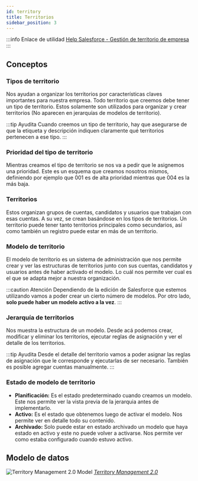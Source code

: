```yaml
---
id: territory
title: Territorios
sidebar_position: 3
---
```


:::info Enlace de utilidad
[Help Salesforce - Gestión de territorio de empresa](https://help.salesforce.com/s/articleView?id=sf.tm2_intro.htm&type=5)
:::

## Conceptos
### Tipos de territorio
Nos ayudan a organizar los territorios por características claves importantes para nuestra empresa. Todo territorio que creemos
debe tener un tipo de territorio. Estos solamente son utilizados para organizar y crear territorios (No aparecen en jerarquías de modelos de territorio).

:::tip Ayudita
Cuando creemos un tipo de territorio, hay que asegurarse de que la etiqueta y descripción indiquen claramente qué territorios pertenecen a ese tipo.
:::

### Prioridad del tipo de territorio
Mientras creamos el tipo de territorio se nos va a pedir que le asignemos una prioridad. Este es un esquema que creamos nosotros mismos, definiendo por ejemplo
que 001 es de alta prioridad mientras que 004 es la más baja.

### Territorios
Estos organizan grupos de cuentas, candidatos y usuarios que trabajan con esas cuentas. A su vez, se crean basándose en los tipos de territorios.
Un territorio puede tener tanto territorios principales como secundarios, así como también un registro puede estar en más de un territorio.

### Modelo de territorio
El modelo de territorio es un sistema de administración que nos permite crear y ver las estructuras de territorios junto con sus cuentas, candidatos y usuarios antes de haber activado el modelo.
Lo cuál nos permite ver cual es el que se adapta mejor a nuestra organización.

:::caution Atención
Dependiendo de la edición de Salesforce que estemos utilizando vamos a poder crear un cierto número de modelos.
Por otro lado, **solo puede haber un modelo activo a la vez**. 
:::

### Jerarquía de territorios
Nos muestra la estructura de un modelo. Desde acá podemos crear, modificar y eliminar los territorios, ejecutar reglas de asignación y ver el detalle de los territorios.

:::tip Ayudita
Desde el detalle del territorio vamos a poder asignar las reglas de asignación que le corresponde y ejecutarlas de ser necesario. También es posible agregar cuentas manualmente. 
:::

### Estado de modelo de territorio
* **Planificación:** Es el estado predeterminado cuando creamos un modelo. Este nos permite ver la vista previa de la jerarquia antes de implementarlo.
* **Activo:** Es el estado que obtenemos luego de activar el modelo. Nos permite ver en detalle todo su contenido.
* **Archivado:** Solo puede estar en estado archivado un modelo que haya estado en activo y este no puede volver a activarse. Nos permite ver como estaba configurado cuando estuvo activo. 

## Modelo de datos
![Territory Management 2.0 Model](https://architect.salesforce.com/1/asset/immutable/s/bede9ab/assets/images/data-models/sales-cloud-territory-management-data-model.png)
*[Territory Management 2.0](https://architect.salesforce.com/diagrams/template-gallery/sales-cloud-territory-management-data-model)*
